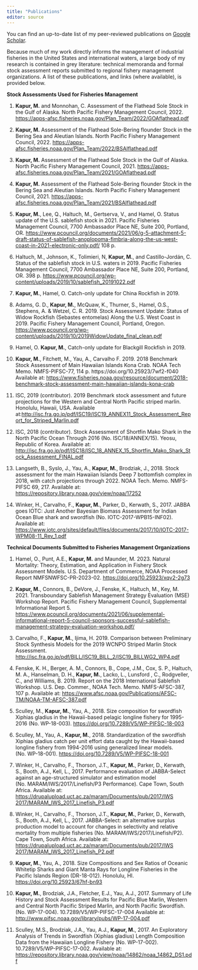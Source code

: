 ```yaml
---
title: "Publications"
editor: source
---
```

You can find an up-to-date list of my peer-reviewed publications on [Google Scholar](https://scholar.google.com/citations?user=5OsRPbgAAAAJ&hl=en). 

Because much of my work directly informs the management of industrial fisheries in the United States and international waters, a large body of my research is contained in grey literature: technical memoranda and formal stock assessment reports submitted to regional fishery management organizations. A list of these publications, and links (where available), is provided below.

**Stock Assessments Used for Fisheries Management**

1.	**Kapur, M.** and Monnohan, C. Assessment of the Flathead Sole Stock in the Gulf of Alaska. North Pacific Fishery Management Council, 2022. [https://apps-afsc.fisheries.noaa.gov/Plan_Team/2022/GOAflathead.pdf]()

2.	**Kapur, M.** Assessment of the Flathead Sole-Bering flounder Stock in the Bering Sea and Aleutian Islands. North Pacific Fishery Management Council, 2022. [https://apps-afsc.fisheries.noaa.gov/Plan_Team/2022/BSAIflathead.pdf]() 

3.	**Kapur, M.** Assessment of the Flathead Sole Stock in the Gulf of Alaska. North Pacific Fishery Management Council, 2021.
[https://apps-afsc.fisheries.noaa.gov/Plan_Team/2021/GOAflathead.pdf]() 

4.	**Kapur, M.** Assessment of the Flathead Sole-Bering flounder Stock in the Bering Sea and Aleutian Islands. North Pacific Fishery Management Council, 2021. [https://apps-afsc.fisheries.noaa.gov/Plan_Team/2021/BSAIflathead.pdf]() 

5.	**Kapur, M.**, Lee, Q., Haltuch, M., Gertserva, V., and Hamel, O. Status update of the U.S. sablefish stock in 2021. Pacific Fisheries Management Council, 7700 Ambassador Place NE, Suite 200, Portland, OR. [https://www.pcouncil.org/documents/2021/06/g-5-attachment-5-draft-status-of-sablefish-anoplopoma-fimbria-along-the-us-west-coast-in-2021-electronic-only.pdf/]()  108 p.

6.	Haltuch, M., Johnson, K., Tolimieri, N, **Kapur, M.**, and Castillo-Jordán, C. Status of the sablefish stock in U.S. waters in 2019. Pacific Fisheries Management Council, 7700 Ambassador Place NE, Suite 200, Portland, OR. 398 p. [https://www.pcouncil.org/wp-content/uploads/2019/10/sablefish_20191022.pdf]() 

7.	**Kapur, M.**, Hamel, O. Catch-only update for China Rockfish in 2019. 

8.	Adams, G. D., **Kapur, M.**, McQuaw, K., Thurner, S., Hamel, O.S., Stephens, A. & Wetzel, C. R. 2019. Stock Assessment Update: Status of Widow Rockfish (Sebastes entomelas) Along the U.S. West Coast in 2019. Pacific Fishery Management Council, Portland, Oregon. [https://www.pcouncil.org/wp-content/uploads/2019/10/2019WidowUpdate_final_clean.pdf]() 

9.	Hamel, O. **Kapur, M.**, Catch-only update for Blackgill Rockfish in 2019.

10.	**Kapur, M.**, Fitchett, M., Yau, A., Carvalho F. 2019. 2018 Benchmark Stock Assessment of Main Hawaiian Islands Kona Crab. NOAA Tech Memo. NMFS-PIFSC-77, 114 p. https://doi.org/10.25923/7wf2-f040  Available at: [https://www.fisheries.noaa.gov/resource/document/2018-benchmark-stock-assessment-main-hawaiian-islands-kona-crab]()  

11.	ISC, 2019 (contributor). 2019 Benchmark stock assessment and future projections for the Western and Central North Pacific striped marlin. Honolulu, Hawaii, USA. Available at:[http://isc.fra.go.jp/pdf/ISC19/ISC19_ANNEX11_Stock_Assessment_Report_for_Striped_Marlin.pdf]() 

12.	ISC, 2018 (contributor). Stock Assessment of Shortfin Mako Shark in the North Pacific Ocean Through 2016 (No. ISC/18/ANNEX/15). Yeosu, Republic of Korea. Available at: [http://isc.fra.go.jp/pdf/ISC18/ISC_18_ANNEX_15_Shortfin_Mako_Shark_Stock_Assessment_FINAL.pdf]()  

13.	Langseth, B., Syslo, J., Yau, A., **Kapur, M.**, Brodziak, J., 2018. Stock assessment for the main Hawaiian Islands Deep 7 bottomfish complex in 2018, with catch projections through 2022. NOAA Tech. Memo. NMFS-PIFSC 69, 217. Available at: [https://repository.library.noaa.gov/view/noaa/17252]() 

14.	Winker, H., Carvalho, F., **Kapur, M.**, Parker, D., Kerwath, S., 2017. JABBA goes IOTC: Just Another Bayesian Biomass Assessment for Indian Ocean Blue shark and swordfish (No. IOTC-2017-WPB15-INF02). Available at: [https://www.iotc.org/sites/default/files/documents/2017/10/IOTC-2017-WPM08-11_Rev_1.pdf]() 

 
**Technical Documents Submitted to Fisheries Management Organizations**

1.	Hamel, O., Punt, A.E., **Kapur, M.** and Maunder, M. 2023. Natural Mortality: Theory, Estimation, and Application in Fishery Stock Assessment Models. U.S. Department of Commerce, NOAA Processed Report NMFSNWFSC-PR-2023-02. [https://doi.org/10.25923/xqv2-2g73]() 

2.	**Kapur, M.**, Connors, B., DeVore, J., Fenske, K., Haltuch, M., Key, M. 2021. Transboundary Sablefish Management Strategy Evaluation (MSE) Workshop Report. Pacific Fishery Management Council, Supplemental Informational Report 5. [https://www.pcouncil.org/documents/2021/06/supplemental-informational-report-5-council-sponsors-successful-sablefish-management-strategy-evaluation-workshop.pdf/]()  

3.	Carvalho, F., **Kapur, M.**, Ijima, H. 2019. Comparison between Preliminary Stock Synthesis Models for the 2019 WCNPO Striped Marlin Stock Assessment. [http://isc.fra.go.jp/pdf/BILL/ISC19_BILL_2/ISC19_BILLWG2_WP4.pdf]() 

4.	Fenske, K. H., Berger,  A. M., Connors, B., Cope,  J.M., Cox, S. P., Haltuch, M. A., Hanselman, D. H., **Kapur, M.**, Lacko, L., Lunsford , C., Rodgveller, C., and Williams, B. 2019. Report on the 2018 International Sablefish Workshop. U.S. Dep. Commer., NOAA Tech. Memo. NMFS-AFSC-387, 107 p. Available at: [https://www.afsc.noaa.gov/Publications/AFSC-TM/NOAA-TM-AFSC-387.pdf]() 

5.	Sculley, M., **Kapur, M.**, Yau, A., 2018. Size composition for swordfish Xiphias gladius in the Hawaii-based pelagic longline fishery for 1995-2016 (No. WP-18-003). [https://doi.org/10.7289/V5/WP-PIFSC-18-003]()  

6.	Sculley, M., Yau, A., **Kapur, M.**, 2018. Standardization of the swordfish Xiphias gladius catch per unit effort data caught by the Hawaii-based longline fishery from 1994-2016 using generalized linear models. (No. WP-18-001).
[https://doi.org/10.7289/V5/WP-PIFSC-18-001]() 

7.	Winker, H., Carvalho, F., Thorson, J.T., **Kapur, M.**, Parker, D., Kerwath, S., Booth, A.J., Kell, L., 2017. Performance evaluation of JABBA-Select against an age-structured simulator and estimation model (No. MARAM/IWS/2017/Linefish/P3 Performance). Cape Town, South Africa. Available at: [https://drupalupload.uct.ac.za/maram/Documents/pub/2017/IWS 2017/MARAM_IWS_2017_Linefish_P3.pdf]() 

8.	Winker, H., Carvalho, F., Thorson, J.T., **Kapur, M.**, Parker, D., Kerwath, S., Booth, A.J., Kell, L., 2017. JABBA-Select: an alternative surplus production model to account for changes in selectivity and relative mortality from multiple fisheries (No. MARAM/IWS/2017/Linefish/P2). Cape Town, South Africa. Available at: [https://drupalupload.uct.ac.za/maram/Documents/pub/2017/IWS 2017/MARAM_IWS_2017_Linefish_P2.pdf]()  

9.	**Kapur, M.**, Yau, A., 2018. Size Compositions and Sex Ratios of Oceanic Whitetip Sharks and Giant Manta Rays for Longline Fisheries in the Pacific Islands Region (DR-18-012). Honolulu, HI. [https://doi.org/10.25923/67hf-bn93]() 

10.	**Kapur, M.**, Brodziak, J.A., Fletcher, E.J., Yau, A.J., 2017. Summary of Life History and Stock Assessment Results for Pacific Blue Marlin, Western and Central North Pacific Striped Marlin, and North Pacific Swordfish. (No. WP-17-004). 10.7289/V5/WP-PIFSC-17-004 Available at: [http://www.pifsc.noaa.gov/library/pubs/WP-17-004.pdf]() 

11.	Sculley, M.S., Brodziak, J.A., Yau, A.J., **Kapur, M.**, 2017. An Exploratory Analysis of Trends in Swordfish (Xiphias gladius) Length Composition Data from the Hawaiian Longline Fishery (No. WP-17-002). 10.7289/V5/WP-PIFSC-17-002. Available at: [https://repository.library.noaa.gov/view/noaa/14862/noaa_14862_DS1.pdf]() 
